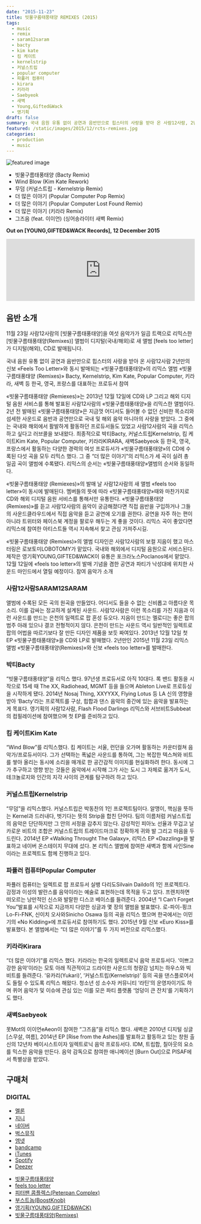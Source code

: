 ```yaml
---
date: "2015-11-23"
title: 빗물구름태풍태양 REMIXES (2015)
tags:
  - music
  - remix
  - saram12saram
  - bacty
  - kim kate
  - 킴 케이트
  - kernelstrip
  - 커널스트립
  - popular computer
  - 파퓰러 컴퓨터
  - kirara
  - 키라라
  - Saebyeok
  - 새벽
  - Young,Gifted&Wack
  - 영기획
draft: false
summary: 국내 음원 유통 없이 공연과 음반만으로 힙스터의 사랑을 받아 온 사람12사람, 2년만의 신보<Feels Too Letter>와 동시 발매되는 <빗물구름태풍태양>의 리믹스 앨범 <빗물구름태풍태양 (Remixes)>, Bacty, Kernelstrip, Kim Kate, Popular Computer, 키라라, 새벽 등 한국, 영국, 프랑스를 대표하는 프로듀서 참여
featured: /static/images/2015/12/rcts-remixes.jpg
categories:
  - production
  - music
---
```


![featured image](/static/images/2015/12/rcts-remixes.jpg)

- 빗물구름태풍태양 (Bacty Remix)
- Wind Blow (Kim Kate Rework)
- 무덤 (커널스트립 - Kernelstrip Remix)
- 더 많은 이야기 (Popular Computer Pop Remix)
- 더 많은 이야기 (Popular Computer Lost Found Remix)
- 더 많은 이야기 (키라라 Remix)
- 그즈음 (feat. 이이언) (싱어송라이터 새벽 Remix)

**Out on [YOUNG,GIFTED&WACK Records], 12 December 2015**

<div className="container flex justify-center">
  <iframe
    width="100%"
    height="166"
    scrolling="no"
    frameborder="no"
    allow="autoplay"
    src="https://w.soundcloud.com/player/?url=https%3A//api.soundcloud.com/tracks/233458601&color=%239a0707&auto_play=false&hide_related=false&show_comments=true&show_user=true&show_reposts=false&show_teaser=true"
  ></iframe>
</div>

## 음반 소개

11월 23일 사람12사람의 [빗물구름태풍태양]을 여섯 음악가가 일곱 트랙으로 리믹스한 [빗물구름태풍태양(Remixes)] 앨범이 디지털(국내/해외)로 새 앨범 [feels too letter]가 디지털(해외), CD로 발매됩니다.

국내 음원 유통 없이 공연과 음반만으로 힙스터의 사랑을 받아 온 사람12사람
2년만의 신보 «Feels Too Letter»와 동시 발매되는 «빗물구름태풍태양»의 리믹스 앨범 «빗물구름태풍태양 (Remixes)»
Bacty, Kernelstrip, Kim Kate, Popular Computer, 키라라, 새벽 등 한국, 영국, 프랑스를 대표하는 프로듀서 참여

«빗물구름태풍태양 (Remiexes)»는 2013년 12월 12일에 CD와 LP 그리고 해외 디지털 음원 서비스를 통해 발표된 사람12사람의 «빗물구름태풍태양»을 리믹스한 앨범이다. 2년 전 발매된 «빗물구름태풍태양»은 지금껏 어디서도 들어볼 수 없던 신비한 목소리와 섬세한 사운드로 음반과 공연만으로 국내 및 해외 음악 마니아의 사랑을 받았다. 그 중에는 국내와 해외에서 활발하게 활동하던 프로듀서들도 있었고 사람12사람의 곡을 리믹스하고 싶다고 러브콜을 보내왔다. 최종적으로 박티Bacty, 커널스트립Kernelstrip, 킴 케이트Kim Kate, Popular Computer, 키라라KIRARA, 새벽Saebyeok 등 한국, 영국, 프랑스에서 활동하는 다양한 경력의 여섯 프로듀서가 «빗물구름태풍태양»의 CD에 수록된 다섯 곡을 모두 리믹스 했다. 그 중 “더 많은 이야기”의 리믹스가 세 곡이 실려 총 일곱 곡이 앨범에 수록됐다. 리믹스의 순서는 «빗물구름태풍태양»앨범의 순서와 동일하다.

«빗물구름태풍태양 (Remiexes)»의 발매 날 사람12사람의 새 앨범 «feels too letter»이 동시에 발매된다. 멤버들의 뜻에 따라 «빗물구름태풍태양»때와 마찬가지로 CD와 해외 디지털 음원 서비스를 통해서만 유통한다. «빗물구름태풍태양 (Remixes)»를 듣고 사람12사람의 음악이 궁금해졌다면 직접 음반을 구입하거나 그들의 사운드클라우드에서 직접 음악을 듣고 공연에 오기를 권한다. 공연을 자주 하는 편이 아니라 트위터와 페이스북 계정을 팔로우 해두는 게 좋을 것이다. 리믹스 곡이 좋았다면 리믹스에 참여한 아티스트들 역시 지속해서 찾고 관심 가져주시길.

«빗물구름태풍태양 (Remixes)»의 앨범 디자인은 사람12사람의 보컬 지음이 했고 마스터링은 로보토미LOBOTOMY가 맡았다. 국내와 해외에서 디지털 음원으로 서비스된다. 제작은 영기획YOUNG,GIFTED&WACK이 유통은 포크라노스Poclanos에서 맡았다. 12월 12일에 «feels too letter»의 발매 기념을 겸한 공연과 파티가 낙성대에 위치한 사운드 마인드에서 열릴 예정이다.
참여 음악가 소개

### 사람12사람SARAM12SARAM

앨범에 수록된 모든 곡의 원곡을 만들었다. 어디서도 들을 수 없는 신비롭고 아름다운 목소리. 이를 감싸는 정교하게 설계된 사운드. 사람12사람은 이런 목소리를 가진 지음과 이런 사운드를 만드는 은천의 일렉트로 팝 혼성 듀오다. 지음이 만드는 멜로디는 좋은 팝의 범주 아래 있으나 결코 전형적이지 않다. 은천이 만드는 사운드 역시 일반적인 일렉트로 팝의 어법을 따르기보다 잘 만든 디자인 제품을 보듯 짜여있다. 2013년 12월 12일 첫 EP «빗물구름태풍태양»을 CD와 LP로 발매했다. 2년만인 2015년 11월 23일 리믹스 앨범 «빗물구름태풍태양(Remixes)»와 신보 «feels too letter»를 발매한다.

### 박티Bacty

“빗물구름태풍태양”을 리믹스 했다. 97년생 프로듀서로 아직 10대다. 록 밴드 활동을 시작으로 15세 때 The XX, Radiohead, MGMT 등을 들으며 Ableton Live로 프로듀싱을 시작하게 됐다. 2014년 Nosaj Thing, XXYYXX, Flying Lotus 등 LA 신의 영향을 받아 ‘Bacty’라는 프로젝트를 구상, 힙합과 댄스 음악의 중간에 있는 음악을 발표하는 게 목표다. 영기획의 사람12사람, Flash Flood Darlings 리믹스와 서브비트Subbeat의 컴필레이션에 참여했으며 첫 EP를 준비하고 있다.

### 킴 케이트Kim Kate

“Wind Blow”를 리믹스했다. 킴 케이트는 서울, 런던을 오가며 활동하는 카운터컬쳐 음악가/프로듀서이다. 그가 선택하는 폭넓은 사운드를 통하여, 그는 복잡한 텍스쳐와 비트를 쌓아 올리는 동시에 소리을 매개로 한 공간감적 이미지를 현실화하려 한다. 동시에 그가 추구하고 영향 받는 것들은 음악에서 시작해 그가 사는 도시 그 자체로 옮겨가 도시, 테크놀로지와 인간의 지각 사이의 관계를 탐구하려 하고 있다.

### 커널스트립Kernelstrip

“무덤”을 리믹스했다. 커널스트립은 박동찬의 1인 프로젝트팀이다. 알맹이, 핵심을 뜻하는 Kernel과 드러내다, 벗기다는 뜻의 Strip을 합친 단어다. 팀의 이름처럼 커널스트립의 음악은 단단하지만 그 안의 서정을 감추지 않는다. 감성적인 피아노 선율과 무겁고 날카로운 비트의 조합은 커널스트립의 트레이드마크로 정확하게 귀와 발 그리고 마음을 두드린다. 2014년 EP «Walking Throught The Galaxy», 리믹스 EP «Dazzling»을 발표하고 네이버 온스테이지 무대에 섰다. 본 리믹스 앨범에 참여한 새벽과 함께 사인Sine이라는 프로젝트도 함께 진행하고 있다.

### 파퓰러 컴퓨터Popular Computer

파퓰러 컴퓨터는 일렉트로 팝 프로듀서 실뱅 다리도Silvain Daildo의 1인 프로젝트다. 감정과 이성의 발란스를 음악이라는 예술로 표현하는데 목적을 두고 있다. 프렌치하면 떠오르는 낭만적인 신스와 발랄한 디스코 베이스를 들려준다. 2004년 “I Can’t Forget You”발표를 시작으로 지금까지 다양한 싱글과 몇 장의 앨범을 발표했다. 로-파이-핑크Lo-Fi-FNK, 신이치 오사와Sinicho Osawa 등의 곡을 리믹스 했으며 한국에서는 이민기의 «No Kidding»에 프로듀서로 참여하기도 했다. 2015년 9월 신보 «Euro Kiss»를 발표했다. 본 앨범에서는 “더 많은 이야기”를 두 가지 버전으로 리믹스했다.

### 키라라Kirara

“더 많은 이야기”를 리믹스 했다. 키라라는 한국의 일렉트로닉 음악 프로듀서다. ‘이쁘고 강한 음악’이라는 모토 아래 직관적이고 드라이한 사운드의 청량감 넘치는 하우스와 빅비트를 들려준다. ‘유카리(Yukari)’, ‘커널스트립(Kernelstrip)’ 등의 곡을 댄스플로어서도 들릴 수 있도록 리믹스 해왔다. 청소년 성 소수자 커뮤니티 ‘라틴’의 운영자이기도 하며 퀴어 음악가 및 이슈에 관심 있는 이를 모은 파티 플랫폼 ‘엉덩이 큰 잔치’를 기획하기도 했다.

### 새벽Saebyeok

못Mot의 이이언eAeon이 참여한 “그즈음”을 리믹스 했다. 새벽은 2010년 디지털 싱글 [스무살, 여름], 2014년 EP [Rise from the Ashes]를 발표하고 활동하고 있는 창원 출신의 12년차 베이시스트이자 일렉트로닉 음악 프로듀서다. IDM, 트립합, 칠아웃의 요소를 믹스한 음악을 만든다. 음악 감독으로 참여한 애니메이션 [Burn Out]으로 PISAF에서 특별상을 받았다.

## 구매처

### DIGITAL

<ul class="actions">
  <li>
    <a href="http://www.melon.com/album/detail.htm?albumId=2652196" target="_blank" class="button">
      멜론
    </a>
  </li>
  <li>
    <a
      href="http://www.genie.co.kr/Detail/f_Album_Info.asp?axnm=80747286"
      target="_blank"
      class="button"
    >
      지니
    </a>
  </li>
  <li>
    <a href="http://music.naver.com/album/index.nhn?albumId=599826" target="_blank" class="button">
      네이버
    </a>
  </li>
  <li>
    <a
      href="http://music.bugs.co.kr/album/20009017?wl_ref=list_tr_11"
      target="_blank"
      class="button"
    >
      벅스뮤직
    </a>
  </li>
  <li>
    <a href="http://www.mnet.com/album/511206" target="_blank" class="button">
      엠넷
    </a>
  </li>
  <li>
    <a
      href="https://younggiftedwack.bandcamp.com/album/raindrop-cloud-typhoon-and-the-sun-remixes"
      target="_blank"
      class="button"
    >
      bandcamp
    </a>
  </li>
  <li>
    <a
      href="https://itunes.apple.com/us/album/raindrop-cloud-typhoon-sun/id1061412929"
      target="_blank"
      class="button"
    >
      iTunes
    </a>
  </li>
  <li>
    <a href="https://open.spotify.com/album/5nt2or2ebPMf7MITxmgu1x" target="_blank" class="button">
      Spotify
    </a>
  </li>
  <li>
    <a href="http://www.deezer.com/album/11769390" target="_blank" class="button">
      Deezer
    </a>
  </li>
</ul>

- [빗물구름태풍태양](./2014-01-23-saram12saram-raindrop-cloud-typhoon-and-the-sun-2013-ep-release)
- [feels too letter](../production/2015/12/12/saram12saram-feels-too-letter)
- [피터팬 콤플렉스(Peterpan Complex)](http://peterpancomplex.com)
- [부스트놉(BoostKnob)](https://www.boostknob.com)
- [영기획(YOUNG,GIFTED&WACK)](http://younggiftedwack.com)
- [빗물구름태풍태양(Remixes)](../production/2015/12/12/saram12saram-raindrop-cloud-typhoon-and-the-sun-remixes)
